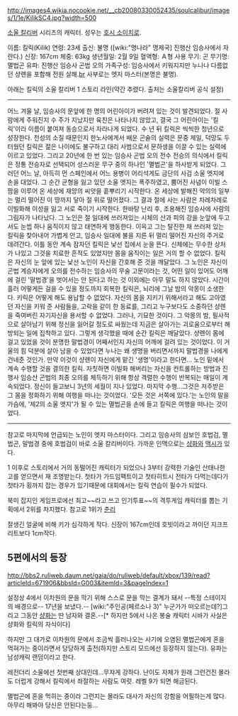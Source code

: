 http://images4.wikia.nocookie.net/__cb20080330052435/soulcalibur/images/1/1e/KilikSC4.jpg?width=500

[[소울 칼리버]] 시리즈의 캐릭터. 성우는 [[호시 소이치로]].

이름: 킬릭(Kilik)
연령: 23세
출신: 불명 ([wiki:"명나라" 명제국] 진행산 임승사에서 자란다.)
신장: 167cm 
체중: 63kg
생년월일: 2월 9일 
혈액형: Ａ형 
사용 무기: 곤
무기명: 멸법곤
유파: 진행산 임승사 곤법 오의
가족구성: 임승사에서 키워지지만 누나나 다름없던 샹롄을 포함해 전원 살해.[[br]] 사부로는 엣지 마스터(본명은 불명).

아래는 킬릭의 소울 칼리버 1 스토리 라인(약간 추렸다. 출처는 소울칼리버 공식 설정)
-----------------
어느 겨울 날, 임승사의 문앞에 한 명의 어린아이가 버려져 있는 것이 발견되었다. 절 사람에게 주워진지 수 주가 지났지만 육친은 나타나지 않았고, 결국 그 어린아이는 '킬릭'이라 이름이 붙여져 동승으로서 자라나게 되었다. 수 년 뒤 킬릭은 씩씩한 청년으로 성장한다. 천성의 소질 때문인지 한노사에게서 배운 곤술의 실력은 문중 제일, 덕망도 두터웠던 킬릭은 젊은 나이에도 불구하고 대리 사범으로서 문하생을 이끌 수 있는 실력에 이르고 있었다. 그리고 20년에 한 번 있는 임승사 곤법 오의 전수 전승의 의식에서 킬릭은 정통 전승자로 선택되어 성스러운 무구 중의 하나인 '멸법곤'을 하사받게 되었다. 그러던 어느 날, 아득히 먼 스페인에서 어느 용병이 어리석게도 금단의 사검 소울 엣지에 손을 대었다. 그 순간 균형을 잃고 있던 소울 엣지는 폭주하였고, 뿜어진 사념이 이빌 스팜을 이루어 온 세상에 재앙의 씨앗을 흩뿌리기 시작한다.  온 세상에 발해진 악의의 일부는 멀리 떨어진 이 땅까지 닿아 절 위로 떨어졌다. 그 결과 절에 사는 사람은 차례차례로 이빌화해 이성을 잃고 서로 죽이기 시작한다. 한바탕 난리 후, 조용해진 임승사에 사람의 그림자가 나타났다. 그 노인은 절 일대에 쓰러져있는 시체의 산과 피의 강을 눈앞에 두고서도 눈썹 하나 움직이지 않고 태연하게 행동한다. 이윽고 그는 탈진한 채 쓰러져 있는 킬릭을 찾아내어 가볍게 안고, 임승사 일대에 불을 지른 뒤 멀리 떨어진 자신의 주거로 데려간다. 이틀 동안 계속 잠자던 킬릭은 낯선 집에서 눈을 뜬다. 신체에는 무수한 상처가 나있고 그것을 치료한 흔적도 있었지만 몸을 움직이는 일은 거의 할 수 없었다. 킬릭은 자신의 눈 앞에 있는 낯선 노인이 자신을 간호해 준 것을 깨달았다. 그 노인은 자신이 곤법 계승자에게 오의를 전수하는 임승사의 무술 고문이라는 것, 어떤 일이 있어도 어깨에 걸린 '말법경'을 벗어서는 안 된다고 하는 것 이외에는 아무 말도 하지 않았다. 시간이 흘러 어떻게든 걸을 수 있을 정도까지 회복한 킬릭은, 뇌리에 그날 밤의 악몽이 소생한다. 키릭은 어떻게 해도 용납할 수 없었다. 자신의 몸을 지키기 위해서라고 해도 고아였던 자신을 키워 준 사람들을, 고락을 같이 한 동료를, 그리고 누구보다도 소중하던 샹렌을 죽여버린 자기자신을 용서할 수 없었다. 그러나, 기묘한 것이다. 그 악몽의 밤, 필사적으로 살아남기 위해 정신을 잃어갈 정도로 싸웠는데 지금은 살아가는 괴로움으로부터 해방되는 일에 집착하고 있다. 그렇게 생각했을 때에 순간 킬릭은 깨달았다. 샹롄이 몸에 걸고 있었을 것이 분명한 말법경이 어째서인지 자신의 어깨에 걸려 있는 것이었다. 이 거울의 힘 덕분에 살아 남을 수 있었다면 누나는 왜 생명을 버리면서까지 말법경을 나에게 건네준 것인가. 만약 이것이 샹롄이 자신에게 맡긴 '생명'이라고 한다면... 노인 밑에서 계속 수행할 것을 결의한 킬릭. 자칫하면 이빌화 해버리는 자신을 컨트롤하는 방법과 진행사 임승산 곤법의 최종 오의를 체득하기 위해 항상 격렬한 수행이 반복되는 매일이 계속되었다. 정신이 들고보니 3년의 세월이 지나 있었다. 마지막 수행...그것은 저주받은 그 몸을 정화하기 위해 여행을 떠나는 것이었다. '모든 것은 서쪽에 있다.'는 노인의 말을 가슴에, '제2의 소울 엣지'가 될 수 있는 멸법곤을 손에 들고 킬릭은 여행을 떠나는 것이었다.
-----------------

참고로 마지막에 언급되는 노인이 엣지 마스터이다. 그리고 임승사의 삼보인 호법검, 멸법곤, 말법경 중에 호법검이 바로 소울 칼리버이다. 가까운 인맥으로는 [[샹화]]와 [[맥시]]가 있다.

1 이후로 스토리에서 거의 동떨어진 캐릭터가 되었으나 3부터 강력한 기술인 산태나한고를 얻으면서 재 조명받는다. 첫타가 가드임팩트이고 첫타히트시 전타가 다먹는데다가 첫타가 횡까지 잡는 경우가 있기때문에 대회에서는 킬릭 연습이 필수가 되었다.

북미 잡지인 게임프로에선 최고~~라고 쓰고 인기투표~~의 격투게임 캐릭터를 뽑는 기획에서 2위를 차지했다.  참고로 1위가 [[춘리]]

잘생긴 얼굴에 비해 키가 심각하게 작다. 신장이 167cm인데 호빗이라고 까이던 지크프리트보다 1cm작다. 

== 5편에서의 등장 ==
http://bbs2.ruliweb.daum.net/gaia/do/ruliweb/default/xbox/139/read?articleId=671906&bbsId=G003&itemId=3&pageIndex=1

설정상 4에서 이차원의 문을 막기 위해 스스로 문을 막는 결계가 돼서 --특정 스테이지의 배경으로-- 17년을 보냈다.-- [wiki:"주인공(페르소나 3)" 누군가가 떠오르는데?]그리고 그동안 [[샹화]]는 딴 남자와 결혼.--[* 하지만 5에서 나온 봉술 캐릭터 시바가 사실은 샹화와 킬릭의 자식이다]

하지만 그 대가로 이차원의 문에서 조금씩 흘러나오는 사기에 오염된 멸법곤에게 혼을 먹혀가는 중이라면서 당당하게 출전(하지만 스토리 모드에선 등장하지 않는다). 유파는 남성캐릭 랜덤이라고 한다.

레전더리 소울에선 첫번째 상대인데...무쟈게 강하다.  난이도 자체가 원래 그런건진 몰라도 더럽게 강해서 킬릭에서 좌절하는 사람도 여럿.  레벨 9가 되면 해금된다.

멸법곤에 혼을 먹히는 중이라 그런지는 몰라도 대사가 자신의 강함을 어필하는게 많다.  아무리 해봐야 당신은 안된다는둥...
